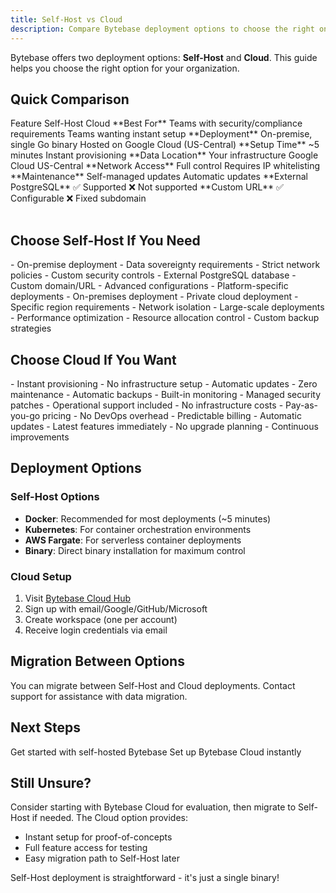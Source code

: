 ```yaml
---
title: Self-Host vs Cloud
description: Compare Bytebase deployment options to choose the right one for your needs
---
```


Bytebase offers two deployment options: **Self-Host** and **Cloud**. This guide helps you choose the right option for your organization.

## Quick Comparison

<Table>
  <TableHeader>
    <TableRow>
      <TableHeaderItem>Feature</TableHeaderItem>
      <TableHeaderItem>Self-Host</TableHeaderItem>
      <TableHeaderItem>Cloud</TableHeaderItem>
    </TableRow>
  </TableHeader>
  <TableBody>
    <TableRow>
      <TableItem>**Best For**</TableItem>
      <TableItem>Teams with security/compliance requirements</TableItem>
      <TableItem>Teams wanting instant setup</TableItem>
    </TableRow>
    <TableRow>
      <TableItem>**Deployment**</TableItem>
      <TableItem>On-premise, single Go binary</TableItem>
      <TableItem>Hosted on Google Cloud (US-Central)</TableItem>
    </TableRow>
    <TableRow>
      <TableItem>**Setup Time**</TableItem>
      <TableItem>~5 minutes</TableItem>
      <TableItem>Instant provisioning</TableItem>
    </TableRow>
    <TableRow>
      <TableItem>**Data Location**</TableItem>
      <TableItem>Your infrastructure</TableItem>
      <TableItem>Google Cloud US-Central</TableItem>
    </TableRow>
    <TableRow>
      <TableItem>**Network Access**</TableItem>
      <TableItem>Full control</TableItem>
      <TableItem>Requires IP whitelisting</TableItem>
    </TableRow>
    <TableRow>
      <TableItem>**Maintenance**</TableItem>
      <TableItem>Self-managed updates</TableItem>
      <TableItem>Automatic updates</TableItem>
    </TableRow>
    <TableRow>
      <TableItem>**External PostgreSQL**</TableItem>
      <TableItem>✅ Supported</TableItem>
      <TableItem>❌ Not supported</TableItem>
    </TableRow>
    <TableRow>
      <TableItem>**Custom URL**</TableItem>
      <TableItem>✅ Configurable</TableItem>
      <TableItem>❌ Fixed subdomain</TableItem>
    </TableRow>
  </TableBody>
</Table>

## Choose Self-Host If You Need

<CardGroup cols={2}>
  <Card title="Security & Compliance" icon="shield">
    - On-premise deployment
    - Data sovereignty requirements
    - Strict network policies
    - Custom security controls
  </Card>
  
  <Card title="Customization" icon="wrench">
    - External PostgreSQL database
    - Custom domain/URL
    - Advanced configurations
    - Platform-specific deployments
  </Card>
  
  <Card title="Infrastructure Control" icon="server">
    - On-premises deployment
    - Private cloud deployment
    - Specific region requirements
    - Network isolation
  </Card>
  
  <Card title="Scale & Performance" icon="chart-line">
    - Large-scale deployments
    - Performance optimization
    - Resource allocation control
    - Custom backup strategies
  </Card>
</CardGroup>

## Choose Cloud If You Want

<CardGroup cols={2}>
  <Card title="Quick Start" icon="rocket">
    - Instant provisioning
    - No infrastructure setup
    - Automatic updates
    - Zero maintenance
  </Card>
  
  <Card title="Managed Service" icon="cloud">
    - Automatic backups
    - Built-in monitoring
    - Managed security patches
    - Operational support included
  </Card>
  
  <Card title="Cost Efficiency" icon="coins">
    - No infrastructure costs
    - Pay-as-you-go pricing
    - No DevOps overhead
    - Predictable billing
  </Card>
  
  <Card title="Always Latest" icon="sparkles">
    - Automatic updates
    - Latest features immediately
    - No upgrade planning
    - Continuous improvements
  </Card>
</CardGroup>

## Deployment Options

### Self-Host Options

- **Docker**: Recommended for most deployments (~5 minutes)
- **Kubernetes**: For container orchestration environments
- **AWS Fargate**: For serverless container deployments
- **Binary**: Direct binary installation for maximum control

### Cloud Setup

1. Visit [Bytebase Cloud Hub](https://hub.bytebase.com/)
2. Sign up with email/Google/GitHub/Microsoft
3. Create workspace (one per account)
4. Receive login credentials via email

## Migration Between Options

<Note>
You can migrate between Self-Host and Cloud deployments. Contact support for assistance with data migration.
</Note>

## Next Steps

<CardGroup cols={2}>
  <Card title="Deploy Self-Host" href="/get-started/self-host" icon="server">
    Get started with self-hosted Bytebase
  </Card>
  
  <Card title="Start with Cloud" href="/get-started/cloud" icon="cloud">
    Set up Bytebase Cloud instantly
  </Card>
</CardGroup>

## Still Unsure?

Consider starting with Bytebase Cloud for evaluation, then migrate to Self-Host if needed. The Cloud option provides:
- Instant setup for proof-of-concepts
- Full feature access for testing
- Easy migration path to Self-Host later

<Tip>
Self-Host deployment is straightforward - it's just a single binary!
</Tip>